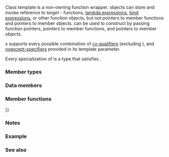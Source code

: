 {{cpp/title|function_ref}}
{{cpp/utility/functional/function_ref/navbar}}
{{dcl begin}}
{{dcl header|functional}}
{{dcl|num=1|since=c++26|
template&lt; class... &gt;
class function_ref; // not defined
}}
{{dcl|num=2|since=c++26|
template&lt; class R, class... Args &gt;
class function_ref&lt;R(Args...)&gt;;
template&lt; class R, class... Args &gt;
class function_ref&lt;R(Args...) noexcept&gt;;
template&lt; class R, class... Args &gt;
class function_ref&lt;R(Args...) const&gt;;
template&lt; class R, class... Args &gt;
class function_ref&lt;R(Args...) const noexcept&gt;;
}}
{{dcl end}}

Class template {{tt|std::function_ref}} is a non-owning function wrapper. {{tt|std::function_ref}} objects can store and invoke reference to {{named req|Callable}} ''target'' - functions, [[cpp/language/lambda|lambda expressions]], [[cpp/utility/functional/bind|bind expressions]], or other function objects, but not pointers to member functions and pointers to member objects. {{c/core|std::nontype}} can be used to construct {{tt|std::function_ref}} by passing function pointers, pointers to member functions, and pointers to member objects.

{{tt|std::function_ref}}s supports every possible combination of [[cpp/language/member functions#Member functions with cv-qualifiers|cv-qualifiers]] (excluding {{c/core|volatile}}), and [[cpp/language/noexcept spec|noexcept-specifiers]] provided in its template parameter.

Every specialization of {{tt|std::function_ref}} is a {{named req|TriviallyCopyable}} type that satisfies {{lconcept|copyable}}.

===Member types===
{{dsc begin}}
{{dsc hitem|Member|Definition}}
{{dsc expos mem type|BoundEntityType|private=yes|unspecified {{named req|TriviallyCopyable}} type that satisfies {{lconcept|copyable}} and is capable of storing a pointer to object value or pointer to function value}}
{{dsc expos mem type|FunctionPointerType|private=yes|{{box/core|{{c/core|R(*)(}}{{tti|BoundEntityType}}{{sep}}{{c/core|, Args&amp;&amp;...) noexcept(}}{{spar|noex}}{{sep}}{{c/core|)}}}}
where {{spar|noex}} is {{c|true}} if {{c/core|noexcept}} is present in function signature as part of the template parameter of {{tt|std::function_ref}}, {{c|false}} otherwise}}
{{dsc end}}

===Data members===
{{dsc begin}}
{{dsc hitem|Member|Definition}}
{{dsc expos mem obj|spec={{tti|BoundEntityType}}|bound-entity|id=bound-entity|a bound entity object}}
{{dsc expos mem obj|spec={{tti|FunctionPointerType}}|thunk-ptr|id=thunk-ptr|a stored pointer to function}}
{{dsc end}}

===Member functions===
{{dsc begin}}
{{dsc inc|cpp/utility/functional/function_ref/dsc constructor}}
{{dsc inc|cpp/utility/functional/function_ref/dsc operator{{=}}}}
{{dsc inc|cpp/utility/functional/function_ref/dsc operator()}}
{{dsc end}}

==={{rl|deduction guides|Deduction guides}}===

===Notes===
{{feature test macro|__cpp_lib_function_ref|std=C++26|value=202306L|{{tt|std::function_ref}}}}

===Example===
{{todo|example}}

===See also===
{{dsc begin}}
{{dsc inc|cpp/utility/functional/dsc function}}
{{dsc inc|cpp/utility/functional/dsc copyable_function}}
{{dsc inc|cpp/utility/functional/dsc move_only_function}}
{{dsc inc|cpp/utility/dsc nontype}}
{{dsc end}}

{{langlinks|de|es|fr|it|ja|pt|ru|zh}}